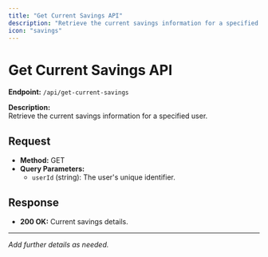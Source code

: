 ```yaml
---
title: "Get Current Savings API"
description: "Retrieve the current savings information for a specified user."
icon: "savings"
---
```


# Get Current Savings API

**Endpoint:** `/api/get-current-savings`

**Description:**  
Retrieve the current savings information for a specified user.

## Request

- **Method:** GET
- **Query Parameters:**  
  - `userId` (string): The user's unique identifier.

## Response

- **200 OK:** Current savings details.

---

*Add further details as needed.*